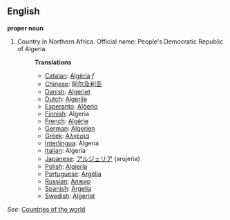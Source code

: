 ==English==

'''proper noun'''

# Country in Northern Africa. Official name: People's Democratic Republic of Algeria.
#:'''Translations'''
#:*[[Catalan]]: [[Algèria]] ''f''
#:*[[Chinese]]: [[阿尔及利亚]]
#:*[[Danish]]: [[Algeriet]]
#:*[[Dutch]]: [[Algerije]]
#:*[[Esperanto]]: [[Alĝerio]]
#:*[[Finnish]]: Algeria
#:*[[French]]: [[Algérie]]
#:*[[German]]: [[Algerien]]
#:*[[Greek]]: [[Αλγερία]]
#:*[[Interlingua]]: Algeria
#:*[[Italian]]: Algeria
#:*[[Japanese]]: [[アルジェリア]] (arujeria)
#:*[[Polish]]: [[Algieria]]
#:*[[Portuguese]]: [[Argélia]]
#:*[[Russian]]: [[Алжир]]
#:*[[Spanish]]: [[Argelia]]
#:*[[Swedish]]: [[Algeriet]]

''See'': [[Countries of the world]]
